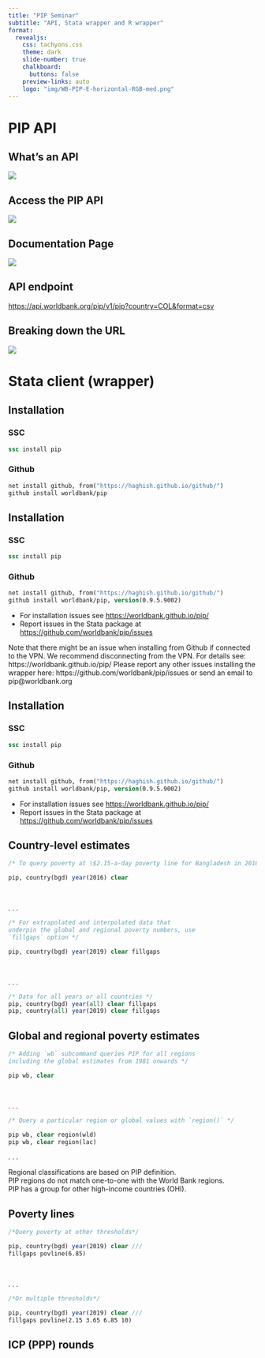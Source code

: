```yaml
---
title: "PIP Seminar"
subtitle: "API, Stata wrapper and R wrapper"
format:
  revealjs:
    css: tachyons.css
    theme: dark
    slide-number: true
    chalkboard: 
      buttons: false
    preview-links: auto
    logo: "img/WB-PIP-E-horizontal-RGB-med.png"
---
```


# PIP API

## What's an API

![](https://cloud.netlifyusercontent.com/assets/344dbf88-fdf9-42bb-adb4-46f01eedd629/27f810ea-2722-455a-9a0d-bb5b54c28393/api-based-platforms-api-diagram.png){.absolute top="200" right="50"}

## Access the PIP API

![](img/access_PIP_api.png)

## Documentation Page

![](https://media.giphy.com/media/v1.Y2lkPTc5MGI3NjExOWQ1YTMwNjk3NDE5ZTAzMjYyMzZhMjg2OTFhYjZlMzdkZjhhMTNiZCZlcD12MV9pbnRlcm5hbF9naWZzX2dpZklkJmN0PWc/tkcJO0Z56CTI9fl8lc/giphy.gif){fig-align="center"}

## API endpoint

<https://api.worldbank.org/pip/v1/pip?country=COL&format=csv>

## Breaking down the URL

![](img/url_breakdown.png){.absolute top="200" right="50"}

# Stata client (wrapper)

## Installation {auto-animate="true"}

### SSC

``` stata
ssc install pip
```

### Github

``` stata
net install github, from("https://haghish.github.io/github/")  
github install worldbank/pip
```

## Installation {auto-animate="true"}

### SSC

``` stata
ssc install pip
```

### Github

``` stata
net install github, from("https://haghish.github.io/github/")  
github install worldbank/pip, version(0.9.5.9002)
```

::: aside
-   For installation issues see <https://worldbank.github.io/pip/>
-   Report issues in the Stata package at <https://github.com/worldbank/pip/issues>
:::

::: notes
Note that there might be an issue when installing from Github if connected to the VPN. We recommend disconnecting from the VPN. For details see: https://worldbank.github.io/pip/ Please report any other issues installing the wrapper here: https://github.com/worldbank/pip/issues or send an email to pip\@worldbank.org
:::

## Installation

::: panel-tabset
### SSC

``` stata
ssc install pip
```

### Github

``` stata
net install github, from("https://haghish.github.io/github/")  
github install worldbank/pip, version(0.9.5.9002)
```

-   For installation issues see <https://worldbank.github.io/pip/>
-   Report issues in the Stata package at <https://github.com/worldbank/pip/issues>
:::

## Country-level estimates

``` stata
/* To query poverty at \$2.15-a-day poverty line for Bangladesh in 2016 */

pip, country(bgd) year(2016) clear
```

<br />

. . .

``` stata
/* For extrapolated and interpolated data that 
underpin the global and regional poverty numbers, use 
`fillgaps` option */

pip, country(bgd) year(2019) clear fillgaps
```

<br />

. . .

``` stata
/* Data for all years or all countries */
pip, country(bgd) year(all) clear fillgaps
pip, country(all) year(2019) clear fillgaps
```

## Global and regional poverty estimates

``` stata
/* Adding `wb` subcommand queries PIP for all regions 
including the global estimates from 1981 onwards */

pip wb, clear
```

<br />

. . .

``` stata
/* Query a particular region or global values with `region()` */

pip wb, clear region(wld)
pip wb, clear region(lac)
```

. . .

[Regional classifications are based on PIP definition. <br /> PIP regions do not match one-to-one with the World Bank regions. <br /> PIP has a group for other high-income countries (OHI).]{.f4}

## Poverty lines

``` stata
/*Query poverty at other thresholds*/

pip, country(bgd) year(2019) clear ///
fillgaps povline(6.85)
```

<br />

. . .

``` stata
/*Or multiple thresholds*/

pip, country(bgd) year(2019) clear ///
fillgaps povline(2.15 3.65 6.85 10)
```

## ICP (PPP) rounds
